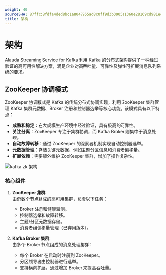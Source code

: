 ```yaml
---
weight: 40
sourceSHA: 87ffcc8fdfa4ded8bc1a8047955ad8c0ff9d3b3905a1360e28169cd981ec9e7e
title: 架构
---
```


# 架构

Alauda Streaming Service for Kafka 利用 Kafka 的分布式架构提供了一种经过验证的高可用性解决方案，满足企业对高吞吐量、可靠性及弹性可扩展消息队列系统的要求。

## ZooKeeper 协调模式

ZooKeeper 协调模式是 Kafka 的传统分布式协调实现，利用 ZooKeeper 集群管理 Kafka 集群元数据、Broker 注册和控制器选举等核心功能。该模式具有以下特点：

- **成熟和稳定**：在大规模生产环境中经过验证，具有极高的可靠性。
- **关注分离**：ZooKeeper 专注于集群协调，而 Kafka Broker 则集中于消息处理。
- **自动故障转移**：通过 ZooKeeper 的观察者机制实现自动控制器选举。
- **元数据管理**：存储关键元数据，例如主题分区信息和消费者偏移量。
- **扩展依赖**：需要额外维护 ZooKeeper 集群，增加了操作复杂性。

![kafka zk 架构](./assets/zk_arch.png)

### 核心组件

1. **ZooKeeper 集群**\
   由奇数个节点组成的高可用集群，负责以下任务：
   - Broker 注册和健康监测。
   - 控制器选举和故障转移。
   - 主题/分区元数据存储。
   - 消费者组偏移量管理（已弃用版本）。

2. **Kafka Broker 集群**\
   由多个 Broker 节点组成的消息处理集群：
   - 每个 Broker 在启动时注册到 ZooKeeper。
   - 分区领导者由控制器进行选举。
   - 支持横向扩展，通过增加 Broker 来提高吞吐量。
